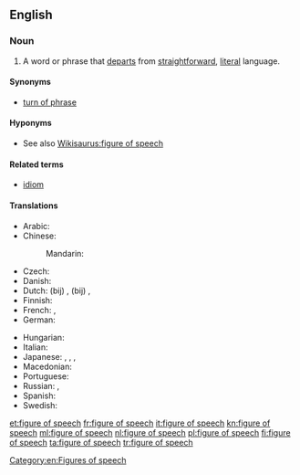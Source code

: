 ==English==
{{wikipedia}}

===Noun===
{{en-noun|head=[[figure]] of [[speech]]|figures of speech}}

# {{context|idiomatic|lang=en}} A word or phrase that [[departs]] from [[straightforward]], [[literal]] language.

====Synonyms====
* [[turn of phrase]]

====Hyponyms====
* See also [[Wikisaurus:figure of speech]]

====Related terms====
* [[idiom]]

====Translations====
{{trans-top|word or phrase}}
* Arabic: {{t|ar|تشبيه|m|tr=tashbiih}}
* Chinese:
*: Mandarin: {{t+|cmn|修辞|tr=xiūcí|sc=Hani}}
* Czech: {{t|cs|řečnická figura|f}}
* Danish: {{t|da|talemåde|c}}
* Dutch: (bij) {{t|nl|manier van spreken}}, (bij) {{t|nl|wijze van spreken}}, {{t+|nl|stijlfiguur|m}}
* Finnish: {{t+|fi|kielikuva}}
* French: {{t+|fr|figure de style|f}}, {{t+|fr|figure de rhétorique|f}}
* German: {{t+|de|Redewendung|f}}
{{trans-mid}}
* Hungarian: {{t|hu|szófordulat}}
* Italian: {{t+|it|figura retorica|f}}
* Japanese: {{t|ja|言葉のあや|tr=kotoba-no aya}}, {{t|ja|修辞|tr=しゅうじ, shūji}}, {{t|ja|文彩|tr=ぶんさい, bunsai}}, {{t+|ja|あや|tr=aya}}
* Macedonian: {{t|mk|стилска фигура|f|tr=stílska figúra}}
* Portuguese: {{t+|pt|figura de linguagem}}
* Russian: {{t|ru|риторическая фигура|f|tr=ritoríčeskaja figúra}}, {{t+|ru|фигура речи|f|tr=figúra reči}}
* Spanish: {{t+|es|figura retórica|f}}
* Swedish: {{t+|sv|talesätt|n}}
{{trans-bottom}}

[[Category:en:Figures of speech]]

[[et:figure of speech]]
[[fr:figure of speech]]
[[it:figure of speech]]
[[kn:figure of speech]]
[[ml:figure of speech]]
[[nl:figure of speech]]
[[pl:figure of speech]]
[[fi:figure of speech]]
[[ta:figure of speech]]
[[tr:figure of speech]]